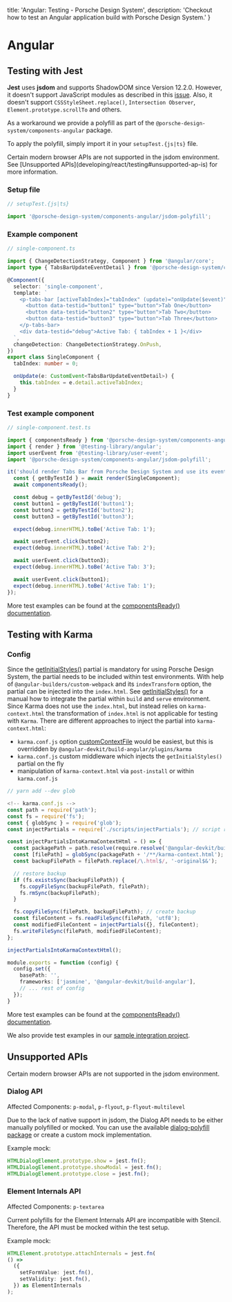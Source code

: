 
  title: 'Angular: Testing - Porsche Design System',
  description: 'Checkout how to test an Angular application build with Porsche Design System.'
}

# Angular

## Testing with Jest

**Jest** uses **jsdom** and supports ShadowDOM since Version 12.2.0.
However, it doesn't support JavaScript modules as described in this
[issue](https://github.com/jsdom/jsdom/issues/2475).
Also, it doesn't support `CSSStyleSheet.replace()`, `Intersection Observer`, `Element.prototype.scrollTo` and others.

As a workaround we provide a polyfill as part of the `@porsche-design-system/components-angular` package.

To apply the polyfill, simply import it in your `setupTest.{js|ts}` file.

<Notification heading="Attention" heading-tag="h2" state="warning">
  Certain modern browser APIs are not supported in the jsdom environment. See [Unsupported APIs](developing/react/testing#unsupported-ap-is) for more information.
</Notification>

### Setup file

```ts
// setupTest.{js|ts}

import '@porsche-design-system/components-angular/jsdom-polyfill';
```

### Example component

```ts
// single-component.ts

import { ChangeDetectionStrategy, Component } from '@angular/core';
import type { TabsBarUpdateEventDetail } from '@porsche-design-system/components-angular';

@Component({
  selector: 'single-component',
  template: `
    <p-tabs-bar [activeTabIndex]="tabIndex" (update)="onUpdate($event)">
      <button data-testid="button1" type="button">Tab One</button>
      <button data-testid="button2" type="button">Tab Two</button>
      <button data-testid="button3" type="button">Tab Three</button>
    </p-tabs-bar>
    <div data-testid="debug">Active Tab: { tabIndex + 1 }</div>
  `,
  changeDetection: ChangeDetectionStrategy.OnPush,
})
export class SingleComponent {
  tabIndex: number = 0;

  onUpdate(e: CustomEvent<TabsBarUpdateEventDetail>) {
    this.tabIndex = e.detail.activeTabIndex;
  }
}
```

### Test example component

```ts
// single-component.test.ts

import { componentsReady } from '@porsche-design-system/components-angular';
import { render } from '@testing-library/angular';
import userEvent from '@testing-library/user-event';
import '@porsche-design-system/components-angular/jsdom-polyfill';

it('should render Tabs Bar from Porsche Design System and use its events', async () => {
  const { getByTestId } = await render(SingleComponent);
  await componentsReady();

  const debug = getByTestId('debug');
  const button1 = getByTestId('button1');
  const button2 = getByTestId('button2');
  const button3 = getByTestId('button3');

  expect(debug.innerHTML).toBe('Active Tab: 1');

  await userEvent.click(button2);
  expect(debug.innerHTML).toBe('Active Tab: 2');

  await userEvent.click(button3);
  expect(debug.innerHTML).toBe('Active Tab: 3');

  await userEvent.click(button1);
  expect(debug.innerHTML).toBe('Active Tab: 1');
});
```

More test examples can be found at the [componentsReady() documentation](developing/components-ready#testing).

## Testing with Karma

### Config

Since the [getInitialStyles()](partials/initial-styles) partial is mandatory for using Porsche Design System, the
partial needs to be included within test environments. With help of `@angular-builders/custom-webpack` and its
`indexTransform` option, the partial can be injected into the `index.html`. See
[getInitialStyles()](partials/initial-styles) for a manual how to integrate the partial within `build` and `serve`
environment.
Since Karma does not use the `index.html`, but instead relies on `karma-context.html` the transformation of `index.html`
is not applicable for testing with `Karma`.
There are different approaches to inject the partial into `karma-context.html`:

- `karma.conf.js` option
[customContextFile](https://karma-runner.github.io/6.4/config/configuration-file.html#customcontextfile) would be
easiest, but this is overridden by `@angular-devkit/build-angular/plugins/karma`
- `karma.conf.js` custom middleware which injects the `getInitialStyles()` partial on the fly
- manipulation of `karma-context.html` via `post-install` or within `karma.conf.js`

```ts
// yarn add --dev glob

<!-- karma.conf.js -->
const path = require('path');
const fs = require('fs');
const { globSync } = require('glob');
const injectPartials = require('./scripts/injectPartials'); // script referenced by injectPartials for `build` and `serve`

const injectPartialsIntoKarmaContextHtml = () => {
  const packagePath = path.resolve(require.resolve('@angular-devkit/build-angular'), '..');
  const [filePath] = globSync(packagePath + '/**/karma-context.html');
  const backupFilePath = filePath.replace(/\.html$/, '-original$&');

  // restore backup
  if (fs.existsSync(backupFilePath)) {
    fs.copyFileSync(backupFilePath, filePath);
    fs.rmSync(backupFilePath);
  }

  fs.copyFileSync(filePath, backupFilePath); // create backup
  const fileContent = fs.readFileSync(filePath, 'utf8');
  const modifiedFileContent = injectPartials({}, fileContent);
  fs.writeFileSync(filePath, modifiedFileContent);
};

injectPartialsIntoKarmaContextHtml();

module.exports = function (config) {
  config.set({
    basePath: '',
    frameworks: ['jasmine', '@angular-devkit/build-angular'],
    // ... rest of config
  });
}
```

More test examples can be found at the [componentsReady() documentation](developing/components-ready#testing).

We also provide test examples in our
[sample integration project](https://github.com/porsche-design-system/sample-integration-angular/tree/master/src/app/pages).

## Unsupported APIs

Certain modern browser APIs are not supported in the jsdom environment.

### Dialog API

Affected Components: `p-modal`, `p-flyout`, `p-flyout-multilevel`

Due to the lack of native support in jsdom, the Dialog API needs to be either manually polyfilled or mocked. You can use
the available [dialog-polyfill package](https://npmjs.com/package/dialog-polyfill) or create a custom mock
implementation.

Example mock:

```ts
HTMLDialogElement.prototype.show = jest.fn();
HTMLDialogElement.prototype.showModal = jest.fn();
HTMLDialogElement.prototype.close = jest.fn();
```

### Element Internals API

Affected Components: `p-textarea`

Current polyfills for the Element Internals API are incompatible with Stencil. Therefore, the API must be mocked within
the test setup.

Example mock:

```ts
HTMLElement.prototype.attachInternals = jest.fn(
() =>
  ({
    setFormValue: jest.fn(),
    setValidity: jest.fn(),
  }) as ElementInternals
);
```

